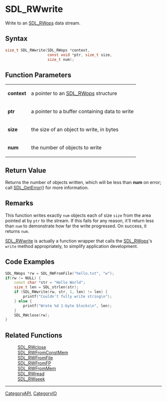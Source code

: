 = SDL_RWwrite =

Write to an [[SDL_RWops]] data stream.

== Syntax ==

<syntaxhighlight lang='c'>
size_t SDL_RWwrite(SDL_RWops *context,
                   const void *ptr, size_t size,
                   size_t num);
</syntaxhighlight>

== Function Parameters ==

{|
|'''context'''
|a pointer to an [[SDL_RWops]] structure
|-
|'''ptr'''
|a pointer to a buffer containing data to write
|-
|'''size'''
|the size of an object to write, in bytes
|-
|'''num'''
|the number of objects to write
|}

== Return Value ==

Returns the number of objects written, which will be less than '''num''' on
error; call [[SDL_GetError]]() for more information.

== Remarks ==

This function writes exactly <code>num</code> objects each of size
<code>size</code> from the area pointed at by <code>ptr</code> to the
stream. If this fails for any reason, it'll return less than
<code>num</code> to demonstrate how far the write progressed. On success,
it returns <code>num</code>.

[[SDL_RWwrite]] is actually a function wrapper that calls the
[[SDL_RWops]]'s <code>write</code> method appropriately, to simplify
application development.

== Code Examples ==

<syntaxhighlight lang='c++'>
SDL_RWops *rw = SDL_RWFromFile("hello.txt", "w");
if(rw != NULL) {
    const char *str = "Hello World";
    size_t len = SDL_strlen(str);
    if (SDL_RWwrite(rw, str, 1, len) != len) {
        printf("Couldn't fully write string\n");
    } else {
        printf("Wrote %d 1-byte blocks\n", len);
    }
    SDL_RWclose(rw);
}
</syntaxhighlight>

== Related Functions ==

:[[SDL_RWclose]]
:[[SDL_RWFromConstMem]]
:[[SDL_RWFromFile]]
:[[SDL_RWFromFP]]
:[[SDL_RWFromMem]]
:[[SDL_RWread]]
:[[SDL_RWseek]]

----
[[CategoryAPI]], [[CategoryIO]]


